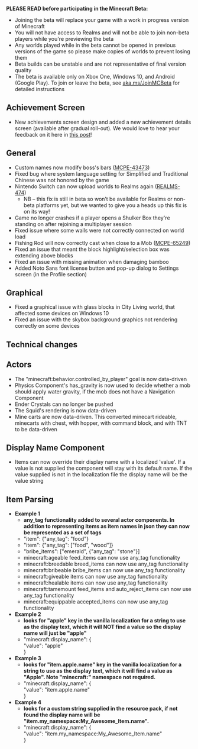 **PLEASE READ before participating in the Minecraft Beta:**

-   Joining the beta will replace your game with a work in progress version of Minecraft
-   You will not have access to Realms and will not be able to join non-beta players while you're previewing the beta
-   Any worlds played while in the beta cannot be opened in previous versions of the game so please make copies of worlds to prevent losing them
-   Beta builds can be unstable and are not representative of final version quality
-   The beta is available only on Xbox One, Windows 10, and Android (Google Play). To join or leave the beta, see [aka.ms/JoinMCBeta](https://aka.ms/JoinMCBeta) for detailed instructions

## **Achievement Screen**

-   New achievements screen design and added a new achievement details screen (available after gradual roll-out). We would love to hear your feedback on it here in [this post](https://aka.ms/mcAchievementBeta)!

## **General**

-   Custom names now modify boss's bars ([MCPE-43473](https://bugs.mojang.com/browse/MCPE-43473))
-   Fixed bug where system language setting for Simplified and Traditional Chinese was not honored by the game
-   Nintendo Switch can now upload worlds to Realms again ([REALMS-474](https://bugs.mojang.com/browse/REALMS-474)) 
    -   NB – this fix is still in beta so won’t be available for Realms or non-beta platforms yet, but we wanted to give you a heads up this fix is on its way!
-   Game no longer crashes if a player opens a Shulker Box they're standing on after rejoining a multiplayer session 
-   Fixed issue where some walls were not correctly connected on world load
-   Fishing Rod will now correctly cast when close to a Mob ([MCPE-65249](https://bugs.mojang.com/browse/MCPE-65249))
-   Fixed an issue that meant the block highlight/selection box was extending above blocks 
-   Fixed an issue with missing animation when damaging bamboo
-   Added Noto Sans font license button and pop-up dialog to Settings screen (in the Profile section) 

## **Graphical**

-   Fixed a graphical issue with glass blocks in City Living world, that affected some devices on Windows 10 
-   Fixed an issue with the skybox background graphics not rendering correctly on some devices 

## **Technical changes**

## **Actors**

-   The "minecraft:behavior.controlled\_by\_player" goal is now data-driven
-   Physics Component's has\_gravity is now used to decide whether a mob should apply water gravity, if the mob does not have a Navigation Component 
-   Ender Crystals can no longer be pushed 
-   The Squid's rendering is now data-driven
-   Mine carts are now data-driven. This converted minecart rideable, minecarts with chest, with hopper, with command block, and with TNT to be data-driven

## **Display Name Component**

-   Items can now override their display name with a localized 'value'. If a value is not supplied the component will stay with its default name. If the value supplied is not in the localization file the display name will be the value string

## **Item Parsing**

-   **Example 1**
    -   **any\_tag functionality added to several actor components. In addition to representing items as item names in json they can now be represented as a set of tags**
    -   "item": {"any\_tag": "food"}
    -   "item": {"any\_tag": \["food", "wood"\]}
    -   "bribe\_items": \["emerald", {"any\_tag": "stone"}\]
    -   minecraft:ageable feed\_items can now use any\_tag functionality
    -   minecraft:breedable breed\_items can now use any\_tag functionality
    -   minecraft:bribeable bribe\_items can now use any\_tag functionality
    -   minecraft:giveable items can now use any\_tag functionality
    -   minecraft:healable items can now use any\_tag functionality
    -   minecraft:tamemount feed\_items and auto\_reject\_items can now use any\_tag functionality
    -   minecraft:equippable accepted\_items can now use any\_tag functionality
-   **Example 2**
    -   **looks for "apple" key in the vanilla localization for a string to use as the display text, which it will NOT find a value so the display name will just be "apple"**
    -   "minecraft:display\_name": {  
        "value": "apple"  
        }
-   **Example 3**
    -   **looks for "item.apple.name" key in the vanilla localization for a string to use as the display text, which it will find a value as "Apple". Note "minecraft:" namespace not required.**
    -   "minecraft:display\_name": {  
        "value": "item.apple.name"  
        }
-   **Example 4**
    -   **looks for a custom string supplied in the resource pack, if not found the display name will be "item.my\_namespace:My\_Awesome\_Item.name".**
    -   "minecraft:display\_name": {  
        "value": "item.my\_namespace:My\_Awesome\_Item.name"  
        }